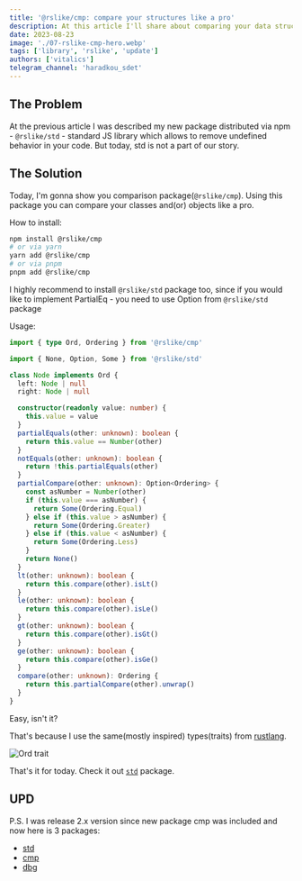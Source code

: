 ```yaml
---
title: '@rslike/cmp: compare your structures like a pro'
description: At this article I'll share about comparing your data structures
date: 2023-08-23
image: './07-rslike-cmp-hero.webp'
tags: ['library', 'rslike', 'update']
authors: ['vitalics']
telegram_channel: 'haradkou_sdet'
---
```


## The Problem

At the previous article I was described my new package distributed via npm - `@rslike/std` - standard JS library which allows to remove undefined behavior in your code. But today, std is not a part of our story.

## The Solution

Today, I'm gonna show you comparison package(`@rslike/cmp`). Using this package you can compare your classes and(or) objects like a pro.

How to install:

```bash
npm install @rslike/cmp
# or via yarn
yarn add @rslike/cmp
# or via pnpm
pnpm add @rslike/cmp
```

I highly recommend to install `@rslike/std` package too, since if you would like to implement PartialEq - you need to use Option from `@rslike/std` package

Usage:

```ts title="node.ts" showLineNumbers caption="example of usage"
import { type Ord, Ordering } from '@rslike/cmp'

import { None, Option, Some } from '@rslike/std'

class Node implements Ord {
  left: Node | null
  right: Node | null

  constructor(readonly value: number) {
    this.value = value
  }
  partialEquals(other: unknown): boolean {
    return this.value == Number(other)
  }
  notEquals(other: unknown): boolean {
    return !this.partialEquals(other)
  }
  partialCompare(other: unknown): Option<Ordering> {
    const asNumber = Number(other)
    if (this.value === asNumber) {
      return Some(Ordering.Equal)
    } else if (this.value > asNumber) {
      return Some(Ordering.Greater)
    } else if (this.value < asNumber) {
      return Some(Ordering.Less)
    }
    return None()
  }
  lt(other: unknown): boolean {
    return this.compare(other).isLt()
  }
  le(other: unknown): boolean {
    return this.compare(other).isLe()
  }
  gt(other: unknown): boolean {
    return this.compare(other).isGt()
  }
  ge(other: unknown): boolean {
    return this.compare(other).isGe()
  }
  compare(other: unknown): Ordering {
    return this.partialCompare(other).unwrap()
  }
}
```

Easy, isn't it?

That's because I use the same(mostly inspired) types(traits) from [rustlang](https://doc.rust-lang.org/std/cmp/trait.Ord.html).

![Ord trait](./07-rslike-ord-trait.png)

That's it for today. Check it out [`std`](https://www.npmjs.com/package/@rslike/std) package.

## UPD

P.S. I was release 2.x version since new package cmp was included and now here is 3 packages:

- [std](https://www.npmjs.com/package/@rslike/std)
- [cmp](https://www.npmjs.com/package/@rslike/cmp)
- [dbg](https://www.npmjs.com/package/@rslike/dbg)

